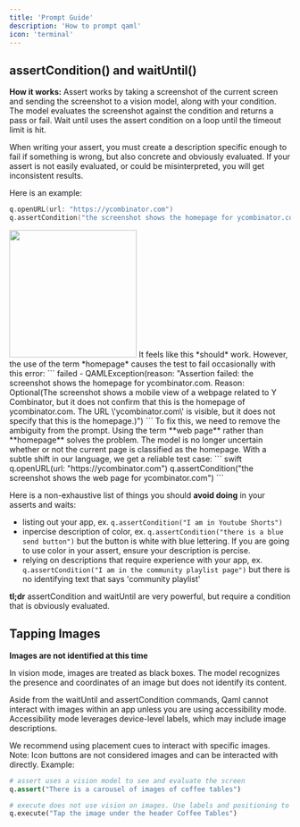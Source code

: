 ```yaml
---
title: 'Prompt Guide'
description: 'How to prompt qaml'
icon: 'terminal'
---
```


## assertCondition() and waitUntil()
**How it works:**
Assert works by taking a screenshot of the current screen and sending the screenshot to a vision model, along with your condition. The model evaluates the screenshot against the condition and returns a pass or fail. Wait until uses the assert condition on a loop until the timeout limit is hit.

When writing your assert, you must create a description specific enough to fail if something is wrong, but also concrete and obviously evaluated. If your assert is not easily evaluated, or could be misinterpreted, you will get inconsistent results. 

Here is an example:
``` swift
q.openURL(url: "https://ycombinator.com")
q.assertCondition("the screenshot shows the homepage for ycombinator.com")
```
<Accordion title="Screenshot of the screen being evaluated.">
    <Frame>
    <img width="228" src="/images/YCombinator.png" />
    </Frame>
</Accordion>
It feels like this *should* work. However, the use of the term *homepage* causes the test to fail occasionally with this error:
```
failed - QAMLException(reason: "Assertion failed: the screenshot shows the homepage for ycombinator.com. 
Reason: Optional(The screenshot shows a mobile view of a webpage related to Y Combinator, but it does not confirm that this is the homepage of ycombinator.com. 
The URL \'ycombinator.com\' is visible, but it does not specify that this is the homepage.)")
```
To fix this, we need to remove the ambiguity from the prompt. Using the term **web page** rather than **homepage** solves the problem. The model is no longer uncertain whether or not the current page is classified as the homepage. With a subtle shift in our language, we get a reliable test case:
``` swift
q.openURL(url: "https://ycombinator.com")
q.assertCondition("the screenshot shows the web page for ycombinator.com")
```

Here is a non-exhaustive list of things you should **avoid doing** in your asserts and waits:
- listing out your app, ex. `q.assertCondition("I am in Youtube Shorts")`
- inpercise description of color, ex. `q.assertCondition("there is a blue send button")` but the button is white with blue lettering. If you are going to use color in your assert, ensure your description is percise.
- relying on descriptions that require experience with your app, ex. `q.assertCondition("I am in the community playlist page")` but there is no identifying text that says 'community playlist'

**tl;dr**
assertCondition and waitUntil are very powerful, but require a condition that is obviously evaluated.

## Tapping Images
**Images are not identified at this time** 

In vision mode, images are treated as black boxes. The model recognizes the presence and coordinates of an image but does not identify its content.

Aside from the waitUntil and assertCondition commands, Qaml cannot interact with images within an app unless you are using accessibility mode. Accessibility mode leverages device-level labels, which may include image descriptions.

We recommend using placement cues to interact with specific images. Note: Icon buttons are not considered images and can be interacted with directly.
Example:
```python
# assert uses a vision model to see and evaluate the screen
q.assert("There is a carousel of images of coffee tables") 

# execute does not use vision on images. Use labels and positioning to interact with images.
q.execute("Tap the image under the header Coffee Tables") 
```

